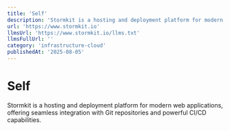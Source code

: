 ```yaml
---
title: 'Self'
description: 'Stormkit is a hosting and deployment platform for modern web applications, offering seamless integration with Git repositories and powerful CI/CD capabilities.'
url: 'https://www.stormkit.io'
llmsUrl: 'https://www.stormkit.io/llms.txt'
llmsFullUrl: ''
category: 'infrastructure-cloud'
publishedAt: '2025-08-05'
---
```


# Self

Stormkit is a hosting and deployment platform for modern web applications, offering seamless integration with Git repositories and powerful CI/CD capabilities.
